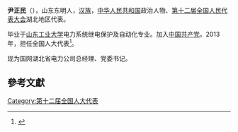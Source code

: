 '''尹正民'''（{{bd|1961年||}}），山东东明人，[[汉族|汉族]]，[[中华人民共和国|中华人民共和国]]政治人物、[[第十二届全国人民代表大会|第十二届全国人民代表大会]]湖北地区代表。

毕业于[[山东工业大学|山东工业大学]]电力系统继电保护及自动化专业。加入[[中国共产党|中国共产党]]。2013年，担任全国人大代表<ref>{{cite news|title=全国人大代表信息-尹正民|url= http://210.82.31.1:8084/delegate/viewDelegate.action?dbid=121544|accessdate=2013-04-05|newspaper=全国人大网}}{{Dead link|date=2019年12月 |bot=InternetArchiveBot |fix-attempted=yes }}</ref>。

现为国网湖北省电力公司总经理、党委书记。

==參考文獻==
{{reflist}}
{{中国政治人物小作品}}

[[Category:第十二届全国人大代表|Category:第十二届全国人大代表]]